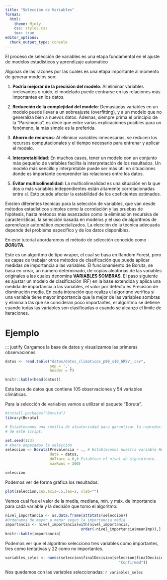 ```yaml
---
title: "Selección de Variables"
format:
  html:
    theme: Minty
    css: styles.css
    toc: true
editor_options: 
  chunk_output_type: console
---
```


::: justify
El proceso de selección de variables es una etapa fundamental en el ajuste de modelos estadísticos y aprendizaje automático

Algunas de las razones por las cuales es una etapa importante al momento de generar modelos son:
:::

::: justify
1.  **Podría mejorar de la precisión del modelo**: Al eliminar variables irrelevantes o ruido, el modelado puede centrarse en las relaciones más importantes en los datos.

2.  **Reducción de la complejidad del modelo**: Demasiadas variables en un modelo puede llevar a un sobreajuste (overfitting), y a un modelo que no generaliza bien a nuevos datos. Ademas, siempre prima el principio de la "Parsimonia", es decir que entre varias explicaciones posibles para un fenómeno, la más simple es la preferida.

3.  **Ahorro de recursos**: Al eliminar variables innecesarias, se reducen los recursos computacionales y el tiempo necesario para entrenar y aplicar el modelo.

4.  **Interpretabilidad**: En muchos casos, tener un modelo con un conjunto más pequeño de variables facilita la interpretación de los resultados. Un modelo más sencillo y interpretable puede ser más útil en situaciones donde es importante comprender las relaciones entre los datos.

5.  **Evitar multicolinealidad**: La multicolinealidad es una situación en la que dos o más variables independientes están altamente correlacionadas entre sí. Esto puede afectar la estabilidad de los coeficientes estimados.
:::

::: justify
Existen diferentes técnicas para la selección de variables, que van desde métodos estadísticos simples como la correlación y las pruebas de hipótesis, hasta métodos más avanzados como la eliminación recursiva de características, la selección basada en modelos y el uso de algoritmos de aprendizaje automático especializados. La elección de la técnica adecuada depende del problema específico y de los datos disponibles.

En este tutorial abordaremos el método de selección conocido como ***BORUTA.***

Este es un algoritmo de tipo wraper, el cual se basa en Random Forest, pero es capas de trabajar otros métodos de clasificación que pueda aplicar medidas de importancia a las variables. El funcionamiento de Boruta, se basa en crear, un numero determinado, de copias aleatorias de las variables originales a las cuales denomina **VARIABLES SOMBRAS**. El paso siguiente es ajustar un modelo de clasificación (RF) en la base extendida y aplica una medida de importancia a las variables, el valor por defecto es Precisión de disminución media. En cada interación que realiza el algoritmo verifica si una variable tiene mayor importancia que la mejor de las variables sombras y elimina a las que se consideran poco importantes, el algoritmo se detiene cuando todas las variables son clasificadas o cuando se alcanzo el limite de iteraciones.
:::


# Ejemplo

::: justify
Cargamos la base de datos y visualizamos las primeras observaciones
```r
datos <- read.table("datos/datos_climaticos_p90_s10_GRSV_.csv", 
                    sep = ',',
                    header = T) 

knitr::kable(head(datos))

```

Esta base de datos que contiene 105 observaciones y 54 variables climáticas.

Para la selección de variables vamos a utilizar el paquete "Boruta".


```r
#install.packages("Boruta") 
library(Boruta)

# Establecemos una semilla de aleatoriedad para garantizar la reproducibilidad
# de este script.

set.seed(123)
# Ahora empezamos la selección 
seleccion <- Boruta(Prevalencia ~ ., # Establecemos nuestra variable Respuesta, 
                    data = datos, 
                    doTrace = 0,# Establece el nivel de siguimiento.
                    maxRuns = 300)

seleccion
```

Podemos ver de forma gráfica los resultados:

```r

plot(seleccion,cex.axis=.5,las=2, xlab="")

```

Vemos cual fue el valor de la media, mediana, mín. y máx. de importancia para cada variable y la decisión que tomo el algoritmo:

```r

nivel_importancia <- as.data.frame(attStats(seleccion))
#Ordenamos de mayor a menor segun la importancia media
importancia <- nivel_importancia[with(nivel_importancia,
                                  order(-nivel_importancia$meanImp)),] 
knitr::kable(importancia)

```

Podemos ver que el algoritmo selecciono tres variables como importantes, tres como tentativas y 22 como no importantes. 

```r

variables_selec <- names(seleccion$finalDecision[seleccion$finalDecision %in%
                                                   "Confirmed"])

```

Nos quedamos con las variables seleccionadas: `r variables_selec`

